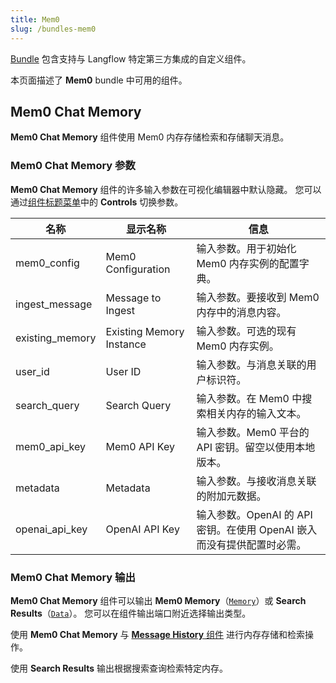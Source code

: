 ```yaml
---
title: Mem0
slug: /bundles-mem0
---
```



[Bundle](/components-bundle-components) 包含支持与 Langflow 特定第三方集成的自定义组件。

本页面描述了 **Mem0** bundle 中可用的组件。

## Mem0 Chat Memory

**Mem0 Chat Memory** 组件使用 Mem0 内存存储检索和存储聊天消息。

### Mem0 Chat Memory 参数

**Mem0 Chat Memory** 组件的许多输入参数在可视化编辑器中默认隐藏。
您可以通过[组件标题菜单](/concepts-components#component-menus)中的 <Icon name="SlidersHorizontal" aria-hidden="true"/> **Controls** 切换参数。

| 名称 | 显示名称 | 信息 |
|------|--------------|------|
| mem0_config | Mem0 Configuration | 输入参数。用于初始化 Mem0 内存实例的配置字典。 |
| ingest_message | Message to Ingest | 输入参数。要接收到 Mem0 内存中的消息内容。 |
| existing_memory | Existing Memory Instance | 输入参数。可选的现有 Mem0 内存实例。 |
| user_id | User ID | 输入参数。与消息关联的用户标识符。 |
| search_query | Search Query | 输入参数。在 Mem0 中搜索相关内存的输入文本。 |
| mem0_api_key | Mem0 API Key | 输入参数。Mem0 平台的 API 密钥。留空以使用本地版本。 |
| metadata | Metadata | 输入参数。与接收消息关联的附加元数据。 |
| openai_api_key | OpenAI API Key | 输入参数。OpenAI 的 API 密钥。在使用 OpenAI 嵌入而没有提供配置时必需。 |

### Mem0 Chat Memory 输出

**Mem0 Chat Memory** 组件可以输出 **Mem0 Memory**（[`Memory`](/data-types#memory)）或 **Search Results**（[`Data`](/data-types#data)）。
您可以在组件输出端口附近选择输出类型。

使用 **Mem0 Chat Memory** 与 [**Message History** 组件](/components-helpers#message-history) 进行内存存储和检索操作。

使用 **Search Results** 输出根据搜索查询检索特定内存。